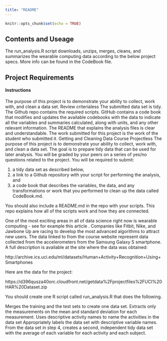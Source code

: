 ```yaml
---
title: "README"
---
```


```r
knitr::opts_chunk$set(echo = TRUE)
```

## Contents and Useage

The run_analysis.R script downloads, unzips, merges, cleans, and summarizes the wearable computing data according to the below project specs. More info can be found in the CodeBook file.


## Project Requirements

####  Instructions

The purpose of this project is to demonstrate your ability to collect, work with, and clean a data set.
Review criterialess 
The submitted data set is tidy.
The Github repo contains the required scripts.
GitHub contains a code book that modifies and updates the available codebooks with the data to indicate all the variables and summaries calculated, along with units, and any other relevant information.
The README that explains the analysis files is clear and understandable.
The work submitted for this project is the work of the student who submitted it.
Getting and Cleaning Data Course Projectless 
The purpose of this project is to demonstrate your ability to collect, work with, and clean a data set. The goal is to prepare tidy data that can be used for later analysis. You will be graded by your peers on a series of yes/no questions related to the project. You will be required to submit:

1. a tidy data set as described below,
2. a link to a Github repository with your script for performing the analysis, and
3. a code book that describes the variables, the data, and any transformations or work that you performed to clean up the data called CodeBook.md. 

You should also include a README.md in the repo with your scripts. This repo explains how all of the scripts work and how they are connected.

One of the most exciting areas in all of data science right now is wearable computing - see for example this article . Companies like Fitbit, Nike, and Jawbone Up are racing to develop the most advanced algorithms to attract new users. The data linked to from the course website represent data collected from the accelerometers from the Samsung Galaxy S smartphone. A full description is available at the site where the data was obtained:

http://archive.ics.uci.edu/ml/datasets/Human+Activity+Recognition+Using+Smartphones

Here are the data for the project:

https://d396qusza40orc.cloudfront.net/getdata%2Fprojectfiles%2FUCI%20HAR%20Dataset.zip

You should create one R script called run_analysis.R that does the following.

Merges the training and the test sets to create one data set.
Extracts only the measurements on the mean and standard deviation for each measurement.
Uses descriptive activity names to name the activities in the data set
Appropriately labels the data set with descriptive variable names.
From the data set in step 4, creates a second, independent tidy data set with the average of each variable for each activity and each subject.